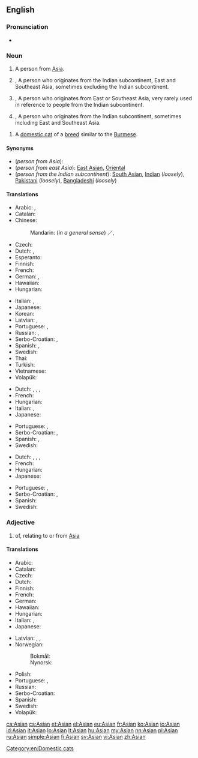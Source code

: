 {{also|asian}}
==English==

{{wikipedia|Asian people}}

===Pronunciation===
* {{rhymes|eɪʃən|eɪʒən|lang=en}}

===Noun===
{{en-noun}}

# A person from [[Asia]].
# {{context|US|Canada|Australia|lang=en}}, A person who originates from the Indian subcontinent, East and Southeast Asia, sometimes excluding the Indian subcontinent.
# {{context|US|NZ|lang=en}}, A person who originates from East or Southeast Asia, very rarely used in reference to people from the Indian subcontinent.
# {{context|UK|South Africa|lang=en}}, A person who originates from the Indian subcontinent, sometimes including East and Southeast Asia.

# A [[domestic cat]] of a [[breed]] similar to the [[Burmese]].

====Synonyms====
* (''person from Asia''):
* (''person from east Asia''): [[East Asian]], [[Oriental]]
* (''person from the Indian subcontinent''): [[South Asian]], [[Indian]] (''loosely''), [[Pakistani]] (''loosely''), [[Bangladeshi]] (''loosely'')

====Translations====
{{trans-top|person from Asia}}
* Arabic: {{t|ar|آسيوِي|m|tr='aasyawiy}}, {{t|ar|آسيوية|f|tr='aasyawíyya|sc=Arab}}
* Catalan: {{t+|ca|asiàtic|m}}
* Chinese:
*: Mandarin: (''in a general sense'') {{t|cmn|亞洲人|sc=Hani}}／{{t+|cmn|亚洲人|tr=Yàzhōu-rén|sc=Hani}}, {{qualifier|of Asian ethnicity}} {{t|cmn|亚裔|tr=Yàyì|sc=Hani}}
* Czech: {{t+|cs|Asijec|m}}
* Dutch: {{t+|nl|Aziaat|m}}, {{t|nl|Azische|f}}
* Esperanto: {{t|eo|aziano}}
* Finnish: {{t+|fi|aasialainen}}
* French: {{t+|fr|Asiatique|m|f}}
* German: {{t+|de|Asiate|m}}, {{t+|de|Asiatin|f}}
* Hawaiian: {{t|haw|ʻĀkia}}
* Hungarian: {{t+|hu|ázsiai}}
{{trans-mid}}
* Italian: {{t+|it|asiatico|m}}, {{t+|it|asiatica|f}}
* Japanese: {{t|ja|アジア人|tr=Ajia-jin}}
* Korean: {{t|ko|아시아 사람|tr=Asia saram|sc=Kore}}
* Latvian: {{t|lv|aziāts|m}}, {{t|lv|aziāte|f}}
* Portuguese: {{t+|pt|asiático|m}}, {{t|pt|asiática|f}}
* Russian: {{t+|ru|азиат|m|tr=aziát}}, {{t+|ru|азиатка|f|tr=aziátka}}
* Serbo-Croatian: {{t|sh|Azíjac|m}}, {{t|sh|Ȃzījka|f}}
* Spanish: {{t+|es|asiático|m}}, {{t+|es|asiática|f}}
* Swedish: {{t+|sv|asiat|c}}
* Thai: {{t|th|คนเอเชีย|tr=khon aychia|sc=Thai}}
* Turkish: {{t+|tr|Asyalı}}
* Vietnamese: {{t|vi|người Á châu}}
* Volapük: {{qualifier|male or female}} {{t+|vo|Siyopan}}
{{trans-bottom}}

{{trans-top|person from or descended from people from the Indian sub-continent}}
* Dutch: {{t+|nl|Aziaat|m}}, {{t|nl|Azische|f}}, {{t+|nl|Indiër|m}}, {{t+|nl|Indische|f}}
* French: {{t+|fr|asiatique|m|f}}
* Hungarian: {{t+|hu|ázsiai}}
* Italian: {{t+|it|asiatico|m}}, {{t+|it|asiatica|f}}
* Japanese: {{t|ja|アジア人|tr=Ajia-jin}}
{{trans-mid}}
* Portuguese: {{t+|pt|asiático|m}}, {{t|pt|asiática|f}}
* Serbo-Croatian: {{t|sh|Azíjac|m}}, {{t|sh|Ȃzījka|f}}
* Spanish: {{t+|es|hindú|c}}, {{t+|es|indio|m}}
* Swedish: {{t+|sv|indier|c}}
{{trans-bottom}}

{{trans-top|person from or descended from people from east Asia}}
* Dutch: {{t+|nl|Aziaat|m}}, {{t|nl|Azische|f}}, {{t|nl|Oost-Aziaat|m}}, {{t|nl|Oost-Azische|f}}
* French: {{t+|fr|asiatique}}
* Hungarian: {{t+|hu|ázsiai}}
* Japanese: {{t|ja|アジア人|tr=Ajia-jin}}
{{trans-mid}}
* Portuguese: {{t+|pt|asiático|m}}, {{t|pt|asiática|f}}
* Serbo-Croatian: {{t|sh|Azíjac|m}}, {{t|sh|Ȃzījka|f}}
* Spanish: {{t+|es|oriental|c}}
* Swedish: {{t+|sv|asiat|c}}
{{trans-bottom}}

===Adjective===
{{en-adj|-}}

# of, relating to or from [[Asia]]

====Translations====
{{trans-top|of, relating to or from Asia}}
* Arabic: {{t|ar|آسيوِي|m|tr='asyawiy}}
* Catalan: {{t+|ca|asiàtic}}
* Czech: {{t+|cs|asijský|m}}
* Dutch: {{t+|nl|Aziatisch}}
* Finnish: {{t+|fi|aasialainen}}
* French: {{t+|fr|asiatique|m|f}}
* German: {{t+|de|asiatisch}}
* Hawaiian: {{t|haw|ʻĀkia}}
* Hungarian: {{t+|hu|ázsiai}}
* Italian: {{t+|it|asiatico|m}}, {{t+|it|asiatica|f}}
* Japanese: {{t+|ja|アジア|tr=Ajia no|alt=アジアの|sc=Jpan}}
{{trans-mid}}
* Latvian: {{t|lv|Āzijas}}, {{t|lv|aziāšu}}, {{t|lv|aziātisks}}
* Norwegian:
*: Bokmål: {{t|no|asiatisk}}
*: Nynorsk: {{t+|nn|asiatisk}}
* Polish: {{t+|pl|azjatycki|m}}
* Portuguese: {{t+|pt|asiático|m}}, {{t|pt|asiática|f}}
* Russian: {{t+|ru|азиа́тский}}
* Serbo-Croatian: {{t|sh|ȃzījskī}}
* Spanish: {{t+|es|asiático|m}}
* Swedish: {{t+|sv|asiatisk}}
* Volapük: {{t+|vo|Siyopik}}
{{trans-bottom}}

[[Category:en:Domestic cats]]

[[ca:Asian]]
[[cs:Asian]]
[[et:Asian]]
[[el:Asian]]
[[eu:Asian]]
[[fr:Asian]]
[[ko:Asian]]
[[io:Asian]]
[[id:Asian]]
[[it:Asian]]
[[lo:Asian]]
[[lt:Asian]]
[[hu:Asian]]
[[my:Asian]]
[[nn:Asian]]
[[pl:Asian]]
[[ru:Asian]]
[[simple:Asian]]
[[fi:Asian]]
[[sv:Asian]]
[[vi:Asian]]
[[zh:Asian]]